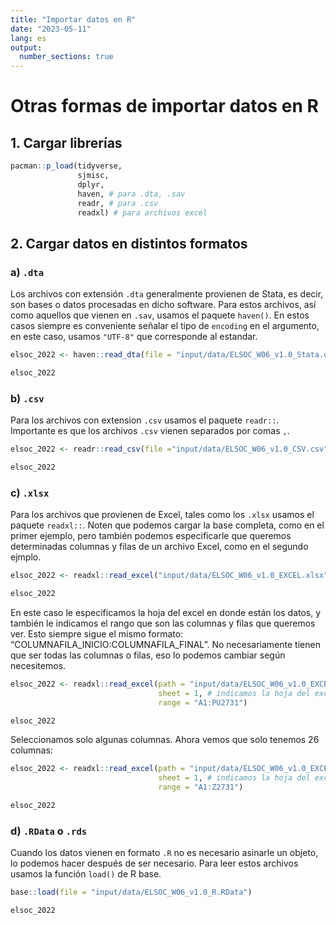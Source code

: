 ```yaml
---
title: "Importar datos en R"
date: "2023-05-11"
lang: es
output:
  number_sections: true
---
```


# Otras formas de importar datos en R

## 1. Cargar librerías

```r
pacman::p_load(tidyverse,
               sjmisc,
               dplyr,
               haven, # para .dta, .sav
               readr, # para .csv
               readxl) # para archivos excel 
```


## 2. Cargar datos en distintos formatos

### a) `.dta`

Los archivos con extensión `.dta` generalmente provienen de Stata, es decir, son bases o datos procesadas en dicho software. Para estos archivos, así como aquellos que vienen en `.sav`, usamos el paquete `haven()`. En estos casos siempre es conveniente señalar el tipo de `encoding` en el argumento, en este caso, usamos `"UTF-8"` que corresponde al estandar.

```r
elsoc_2022 <- haven::read_dta(file = "input/data/ELSOC_W06_v1.0_Stata.dta", encoding = "UTF-8")

elsoc_2022
```


### b) `.csv`

Para los archivos con extension `.csv` usamos el paquete `readr::`. Importante es que los archivos `.csv` vienen separados por comas `,`.

```r
elsoc_2022 <- readr::read_csv(file ="input/data/ELSOC_W06_v1.0_CSV.csv")

elsoc_2022
```


### c) `.xlsx`

Para los archivos que provienen de Excel, tales como los `.xlsx` usamos el paquete `readxl::`. Noten que podemos cargar la base completa, como en el primer ejemplo, pero también podemos especificarle que queremos determinadas columnas y filas de un archivo Excel, como en el segundo ejmplo.

```r

elsoc_2022 <- readxl::read_excel("input/data/ELSOC_W06_v1.0_EXCEL.xlsx")

elsoc_2022
```

En este caso le especificamos la hoja del excel en donde están los datos, y también le indicamos el rango que son las columnas y filas que queremos ver. Esto siempre sigue el mismo formato: "COLUMNAFILA_INICIO:COLUMNAFILA_FINAL". No necesariamente tienen que ser todas las columnas o filas, eso lo podemos cambiar según necesitemos. 

```r

elsoc_2022 <- readxl::read_excel(path = "input/data/ELSOC_W06_v1.0_EXCEL.xlsx",
                                 sheet = 1, # indicamos la hoja del excel,
                                 range = "A1:PU2731")

elsoc_2022
```
Seleccionamos solo algunas columnas. Ahora vemos que solo tenemos 26 columnas: 

```r

elsoc_2022 <- readxl::read_excel(path = "input/data/ELSOC_W06_v1.0_EXCEL.xlsx",
                                 sheet = 1, # indicamos la hoja del excel,
                                 range = "A1:Z2731")

elsoc_2022
```

### d) `.RData` o `.rds`

Cuando los datos vienen en formato `.R` no es necesario asinarle un objeto, lo podemos hacer después de ser necesario. Para leer estos archivos usamos la función `load()` de R base.

```r

base::load(file = "input/data/ELSOC_W06_v1.0_R.RData") 

elsoc_2022
```
